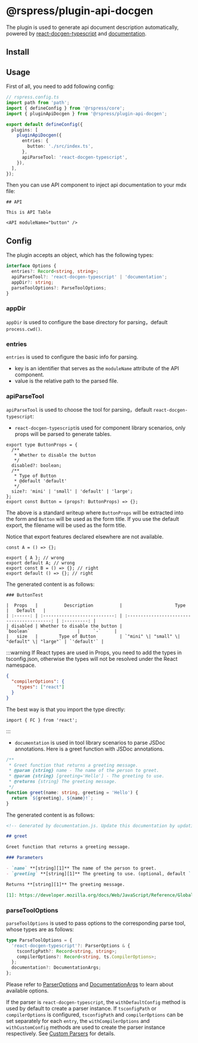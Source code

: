# @rspress/plugin-api-docgen <SourceCode href="https://github.com/web-infra-dev/rspress/tree/main/packages/plugin-api-docgen" />


The plugin is used to generate api document description automatically, powered by [react-docgen-typescript](https://github.com/styleguidist/react-docgen-typescript) and [documentation](https://github.com/documentationjs/documentation).

## Install


<PackageManagerTabs command="add @rspress/plugin-api-docgen -D" />

## Usage

First of all, you need to add following config:

```ts
// rspress.config.ts
import path from 'path';
import { defineConfig } from '@rspress/core';
import { pluginApiDocgen } from '@rspress/plugin-api-docgen';

export default defineConfig({
  plugins: [
    pluginApiDocgen({
      entries: {
        button: './src/index.ts',
      },
      apiParseTool: 'react-docgen-typescript',
    }),
  ],
});
```

Then you can use API component to inject api documentation to your mdx file:

```mdx
## API

This is API Table

<API moduleName="button" />
```

## Config

The plugin accepts an object, which has the following types:

```ts
interface Options {
  entries?: Record<string, string>;
  apiParseTool?: 'react-docgen-typescript' | 'documentation';
  appDir?: string;
  parseToolOptions?: ParseToolOptions;
}
```

### appDir

`appDir` is used to configure the base directory for parsing，default `process.cwd()`.

### entries

`entries` is used to configure the basic info for parsing.

- key is an identifier that serves as the `moduleName` attribute of the API component.
- value is the relative path to the parsed file.

### apiParseTool

`apiParseTool` is used to choose the tool for parsing，default `react-docgen-typescript`:

- `react-docgen-typescript`is used for component library scenarios, only props will be parsed to generate tables.

```tsx
export type ButtonProps = {
  /**
   * Whether to disable the button
   */
  disabled?: boolean;
  /**
   * Type of Button
   * @default 'default'
   */
  size?: 'mini' | 'small' | 'default' | 'large';
};
export const Button = (props?: ButtonProps) => {};
```

The above is a standard writeup where `ButtonProps` will be extracted into the form and `Button` will be used as the form title.
If you use the default export, the filename will be used as the form title.

Notice that export features declared elsewhere are not available.

```tsx
const A = () => {};

export { A }; // wrong
export default A; // wrong
export const B = () => {}; // right
export default () => {}; // right
```

The generated content is as follows:

```mdx
### ButtonTest

|  Props   |          Description          |                    Type                     |   Default   |
| :------: | :---------------------------: | :-----------------------------------------: | :---------: |
| disabled | Whether to disable the button |                  `boolean`                  |     `-`     |
|   size   |        Type of Button         | `"mini" \| "small" \| "default" \| "large"` | `'default'` |
```

:::warning
If React types are used in Props, you need to add the types in tsconfig.json, otherwise the types will not be resolved under the React namespace.

```json
{
  "compilerOptions": {
    "types": ["react"]
  }
}
```

The best way is that you import the type directly:

```tsx
import { FC } from 'react';
```

:::

- `documentation` is used in tool library scenarios to parse JSDoc annotations.
  Here is a greet function with JSDoc annotations.

```ts
/**
 * Greet function that returns a greeting message.
 * @param {string} name - The name of the person to greet.
 * @param {string} [greeting='Hello'] - The greeting to use.
 * @returns {string} The greeting message.
 */
function greet(name: string, greeting = 'Hello') {
  return `${greeting}, ${name}!`;
}
```

The generated content is as follows:

```md
<!-- Generated by documentation.js. Update this documentation by updating the source code. -->

## greet

Greet function that returns a greeting message.

### Parameters

- `name` **[string][1]** The name of the person to greet.
- `greeting` **[string][1]** The greeting to use. (optional, default `'Hello'`)

Returns **[string][1]** The greeting message.

[1]: https://developer.mozilla.org/docs/Web/JavaScript/Reference/Global_Objects/String
```

### parseToolOptions

`parseToolOptions` is used to pass options to the corresponding parse tool, whose types are as follows:

```ts
type ParseToolOptions = {
  'react-docgen-typescript'?: ParserOptions & {
    tsconfigPath?: Record<string, string>;
    compilerOptions?: Record<string, ts.CompilerOptions>;
  };
  documentation?: DocumentationArgs;
};
```

Please refer to [ParserOptions](https://github.com/styleguidist/react-docgen-typescript/blob/b7ea0a235efb7c78a1158ca12d864de2bc2ee30e/src/parser.ts#L84-L95) and [DocumentationArgs](https://github.com/documentationjs/documentation/blob/master/docs/NODE_API.md#parameters-1) to learn about available options.

If the parser is `react-docgen-typescript`, the `withDefaultConfig` method is used by default to create a parser instance. If `tsconfigPath` or `compilerOptions` is configured, `tsconfigPath` and `compilerOptions` can be set separately for each `entry`, the `withCompilerOptions` and `withCustomConfig` methods are used to create the parser instance respectively. See [Custom Parsers](https://github.com/styleguidist/react-docgen-typescript/blob/b7ea0a235efb7c78a1158ca12d864de2bc2ee30e/README.md#usage) for details.
